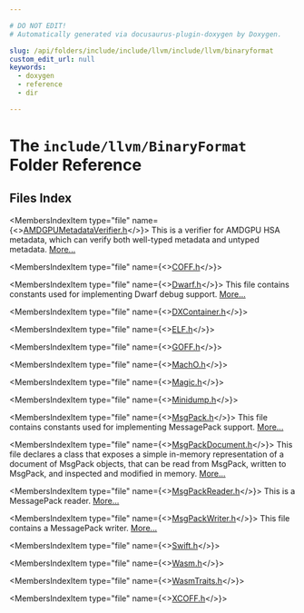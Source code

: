 ```yaml
---

# DO NOT EDIT!
# Automatically generated via docusaurus-plugin-doxygen by Doxygen.

slug: /api/folders/include/include/llvm/include/llvm/binaryformat
custom_edit_url: null
keywords:
  - doxygen
  - reference
  - dir

---
```





# The `include/llvm/BinaryFormat` Folder Reference

<DoxygenPage pluginConfig={pluginConfig}>



## Files Index

<MembersIndex>

<MembersIndexItem
  type="file"
  name={<><a href="/docs/api/files/include/include/llvm/include/llvm/binaryformat/amdgpumetadataverifier-h">AMDGPUMetadataVerifier.h</a></>}>
This is a verifier for AMDGPU HSA metadata, which can verify both well-typed metadata and untyped metadata. <a href="/docs/api/files/include/include/llvm/include/llvm/binaryformat/amdgpumetadataverifier-h/#details">More...</a>
</MembersIndexItem>

<MembersIndexItem
  type="file"
  name={<><a href="/docs/api/files/include/include/llvm/include/llvm/binaryformat/coff-h">COFF.h</a></>}>
</MembersIndexItem>

<MembersIndexItem
  type="file"
  name={<><a href="/docs/api/files/include/include/llvm/include/llvm/binaryformat/dwarf-h">Dwarf.h</a></>}>
This file contains constants used for implementing Dwarf debug support. <a href="/docs/api/files/include/include/llvm/include/llvm/binaryformat/dwarf-h/#details">More...</a>
</MembersIndexItem>

<MembersIndexItem
  type="file"
  name={<><a href="/docs/api/files/include/include/llvm/include/llvm/binaryformat/dxcontainer-h">DXContainer.h</a></>}>
</MembersIndexItem>

<MembersIndexItem
  type="file"
  name={<><a href="/docs/api/files/include/include/llvm/include/llvm/binaryformat/elf-h">ELF.h</a></>}>
</MembersIndexItem>

<MembersIndexItem
  type="file"
  name={<><a href="/docs/api/files/include/include/llvm/include/llvm/binaryformat/goff-h">GOFF.h</a></>}>
</MembersIndexItem>

<MembersIndexItem
  type="file"
  name={<><a href="/docs/api/files/include/include/llvm/include/llvm/binaryformat/macho-h">MachO.h</a></>}>
</MembersIndexItem>

<MembersIndexItem
  type="file"
  name={<><a href="/docs/api/files/include/include/llvm/include/llvm/binaryformat/magic-h">Magic.h</a></>}>
</MembersIndexItem>

<MembersIndexItem
  type="file"
  name={<><a href="/docs/api/files/include/include/llvm/include/llvm/binaryformat/minidump-h">Minidump.h</a></>}>
</MembersIndexItem>

<MembersIndexItem
  type="file"
  name={<><a href="/docs/api/files/include/include/llvm/include/llvm/binaryformat/msgpack-h">MsgPack.h</a></>}>
This file contains constants used for implementing MessagePack support. <a href="/docs/api/files/include/include/llvm/include/llvm/binaryformat/msgpack-h/#details">More...</a>
</MembersIndexItem>

<MembersIndexItem
  type="file"
  name={<><a href="/docs/api/files/include/include/llvm/include/llvm/binaryformat/msgpackdocument-h">MsgPackDocument.h</a></>}>
This file declares a class that exposes a simple in-memory representation of a document of MsgPack objects, that can be read from MsgPack, written to MsgPack, and inspected and modified in memory. <a href="/docs/api/files/include/include/llvm/include/llvm/binaryformat/msgpackdocument-h/#details">More...</a>
</MembersIndexItem>

<MembersIndexItem
  type="file"
  name={<><a href="/docs/api/files/include/include/llvm/include/llvm/binaryformat/msgpackreader-h">MsgPackReader.h</a></>}>
This is a MessagePack reader. <a href="/docs/api/files/include/include/llvm/include/llvm/binaryformat/msgpackreader-h/#details">More...</a>
</MembersIndexItem>

<MembersIndexItem
  type="file"
  name={<><a href="/docs/api/files/include/include/llvm/include/llvm/binaryformat/msgpackwriter-h">MsgPackWriter.h</a></>}>
This file contains a MessagePack writer. <a href="/docs/api/files/include/include/llvm/include/llvm/binaryformat/msgpackwriter-h/#details">More...</a>
</MembersIndexItem>

<MembersIndexItem
  type="file"
  name={<><a href="/docs/api/files/include/include/llvm/include/llvm/binaryformat/swift-h">Swift.h</a></>}>
</MembersIndexItem>

<MembersIndexItem
  type="file"
  name={<><a href="/docs/api/files/include/include/llvm/include/llvm/binaryformat/wasm-h">Wasm.h</a></>}>
</MembersIndexItem>

<MembersIndexItem
  type="file"
  name={<><a href="/docs/api/files/include/include/llvm/include/llvm/binaryformat/wasmtraits-h">WasmTraits.h</a></>}>
</MembersIndexItem>

<MembersIndexItem
  type="file"
  name={<><a href="/docs/api/files/include/include/llvm/include/llvm/binaryformat/xcoff-h">XCOFF.h</a></>}>
</MembersIndexItem>

</MembersIndex>


</DoxygenPage>
